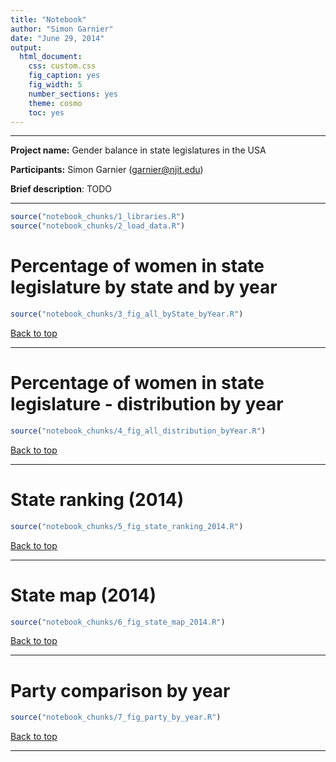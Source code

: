 ```yaml
---
title: "Notebook"
author: "Simon Garnier"
date: "June 29, 2014"
output:
  html_document:
    css: custom.css
    fig_caption: yes
    fig_width: 5
    number_sections: yes
    theme: cosmo
    toc: yes
---
```


---

**Project name:** Gender balance in state legislatures in the USA

**Participants:** Simon Garnier (<garnier@njit.edu>)

**Brief description**: TODO

---

```r
source("notebook_chunks/1_libraries.R")
source("notebook_chunks/2_load_data.R")
```

# Percentage of women in state legislature by state and by year
```r
source("notebook_chunks/3_fig_all_byState_byYear.R")
```

[Back to top]("#")

---

# Percentage of women in state legislature - distribution by year
```r
source("notebook_chunks/4_fig_all_distribution_byYear.R")
```

[Back to top]("#")

---

# State ranking (2014)
```r
source("notebook_chunks/5_fig_state_ranking_2014.R")
```

[Back to top]("#")

---

# State map (2014)
```r
source("notebook_chunks/6_fig_state_map_2014.R")
```

[Back to top]("#")

---

# Party comparison by year
```r
source("notebook_chunks/7_fig_party_by_year.R")
```

[Back to top]("#")

---












